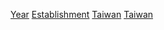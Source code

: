 [[Category:台灣建立|Year]]
[[Category:各年台灣|Establishment]]
[[Category:各年亞洲建立|Taiwan]]
[[Category:各国各年建立|Taiwan]]